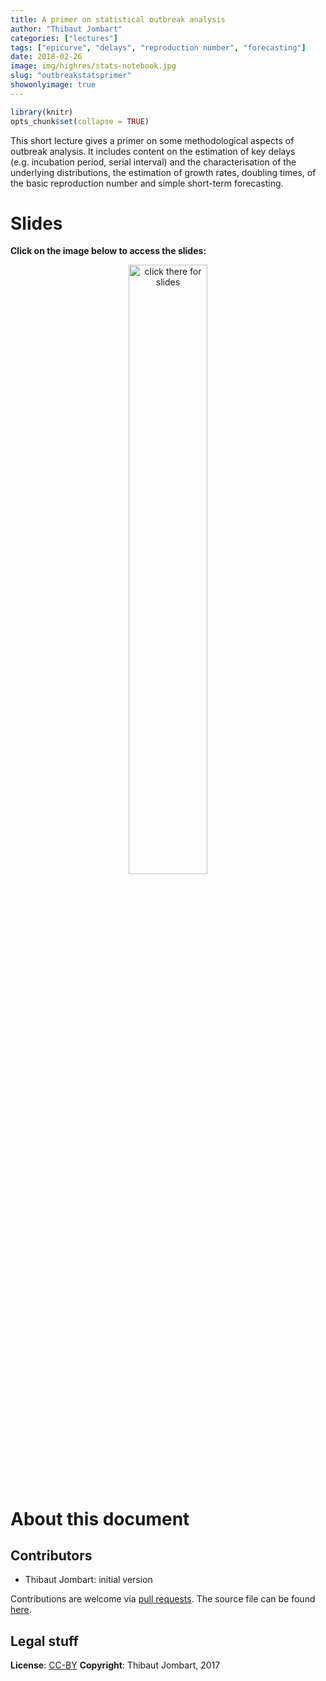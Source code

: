 ```yaml
---
title: A primer on statistical outbreak analysis
author: "Thibaut Jombart"
categories: ["lectures"]
tags: ["epicurve", "delays", "reproduction number", "forecasting"]
date: 2018-02-26
image: img/highres/stats-notebook.jpg
slug: "outbreakstatsprimer"
showonlyimage: true
---
```


	
```r
library(knitr)
opts_chunk$set(collapse = TRUE)
```

This short lecture gives a primer on some methodological aspects of outbreak
analysis. It includes content on the estimation of key delays (e.g. incubation
period, serial interval) and the characterisation of the underlying
distributions, the estimation of growth rates, doubling times, of the basic
reproduction number and simple short-term forecasting.


# Slides

**Click on the image below to access the slides:**

<center>
<a href="../../slides/outbreak-statistics/outbreak-statistics.html"><img class="gateway" src="../../img/highres/stats-notebook.jpg" width="50%" alt="click there for slides" align="middle"></a>
</center>





# About this document

## Contributors

- Thibaut Jombart: initial version


Contributions are welcome via [pull
requests](https://github.com/reconhub/learn/pulls). The source file can be found
[here](https://github.com/reconhub/learn/blob/master/static/slides/outbreak-statistics/outbreak-statistics.Rmd).



## Legal stuff

**License**: [CC-BY](https://creativecommons.org/licenses/by/3.0/)
**Copyright**: Thibaut Jombart, 2017 
